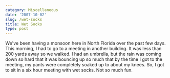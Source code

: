 ```yaml
---
category: Miscellaneous
date: '2007-10-02'
slug: /wet-socks
title: Wet Socks
type: post
---
```



We've been having a monsoon here in North Florida over the past few
days. This morning, I had to go to a meeting in another building.
It was less than 200 yards away so we walked. I had an umbrella,
but the rain was coming down so hard that it was bouncing up so
much that by the time I got to the meeting, my pants were
completely soaked up to about my knees. So, I got to sit in a six
hour meeting with wet socks. Not so much fun.